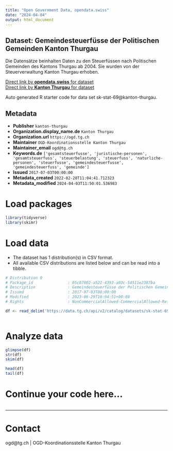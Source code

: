 ```yaml
---
title: "Open Government Data, opendata.swiss"
date: "2024-04-04"
output: html_document
---
```


## Dataset: Gemeindesteuerfüsse der Politischen Gemeinden Kanton Thurgau

Die Datensätze beinhalten Daten zu den Steuerfüssen nach Politischen Gemeinden des
Kantons Thurgau ab 2004. Sie wurden von der Steuerverwaltung
Kanton Thurgau erhoben.

[Direct link by **opendata.swiss** for dataset](https://opendata.swiss/de/dataset/gemeindesteuerfusse-der-politischen-gemeinden-kanton-thurgau1)<br>
[Direct link by **Kanton Thurgau** for dataset](https://data.tg.ch/explore/dataset/sk-stat-69/)

Auto generated R starter code for data set sk-stat-69@kanton-thurgau.

## Metadata

- **Publisher** `kanton-thurgau`
- **Organization.display_name.de** `Kanton Thurgau`
- **Organization.url** `https://ogd.tg.ch`
- **Maintainer** `OGD-Koordinationsstelle Kanton Thurgau`
- **Maintainer_email** `ogd@tg.ch`
- **Keywords.de** `['gesamtsteuerfusse', 'juristische-personen', 'gesamtsteuerfuss', 'steuerbelastung', 'steuerfuss', 'naturliche-personen', 'steuerfusse', 'gemeindesteuerfusse', 'gemeindesteuerfuss', 'gemeinde']`
- **Issued** `2017-07-03T00:00:00`
- **Metadata_created** `2022-02-28T11:04:41.712323`
- **Metadata_modified** `2024-04-03T11:50:01.536983`


# Load packages

```r

library(tidyverse)
library(skimr)

```

# Load data

-   The dataset has 1 distribution(s) in CSV format.
-   All available CSV distributions are listed below and can be read into a tibble.

```r

# Distribution 0
# Package_id               : 05c87002-a522-4393-a03c-54511e2387ba
# Description              : Gemeindesteuerfüsse der Politischen Gemeinden Kanton Thurgau (csv)
# Issued                   : 2017-07-03T00:00:00
# Modified                 : 2023-06-29T10:04:51+00:00
# Rights                   : NonCommercialAllowed-CommercialAllowed-ReferenceRequired

df <- read_delim('https://data.tg.ch/api/v2/catalog/datasets/sk-stat-69/exports/csv')



```

# Analyze data

```r

glimpse(df)
str(df)
skim(df)

head(df)
tail(df)

```

# Continue your code here...

```r

```

------------------------------------------------------------------------

# Contact

ogd@tg.ch | OGD-Koordinationsstelle Kanton Thurgau
